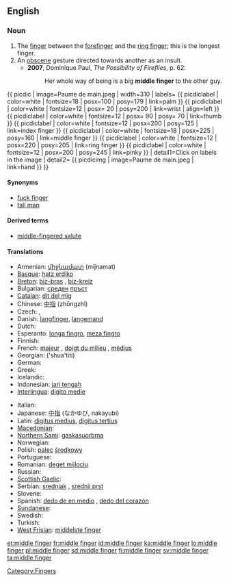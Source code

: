 ==English==
{{wikipedia}}

===Noun===
{{en-noun}}

# The [[finger]] between the [[forefinger]] and the [[ring finger]]; this is the longest finger.
# An [[obscene]] gesture directed towards another as an insult.
#* '''2007''', Dominique Paul, ''The Possibility of Fireflies‎'', p. 62:
#*: Her whole way of being is a big '''middle finger''' to the other guy.
{{ picdic
| image=Paume de main.jpeg
| width=310
| labels=
{{ picdiclabel | color=white | fontsize=18 | posx=100 | posy=179 | link=palm }}
{{ picdiclabel | color=white | fontsize=12 | posx= 20 | posy=200 | link=wrist | align=left }}
{{ picdiclabel | color=white | fontsize=12 | posx= 90 | posy= 70 | link=thumb }}
{{ picdiclabel | color=white | fontsize=12 | posx=200 | posy=125 | link=index finger }}
{{ picdiclabel | color=white | fontsize=18 | posx=225 | posy=160 | link=middle finger }}
{{ picdiclabel | color=white | fontsize=12 | posx=220 | posy=205 | link=ring finger }}
{{ picdiclabel | color=white | fontsize=12 | posx=200 | posy=245 | link=pinky }}
| detail1=Click on labels in the image
| detail2=
{{ picdicimg | image=Paume de main.jpeg | link=hand }}
}}
====Synonyms====
* [[fuck finger]]
* [[tall man]]

====Derived terms====
* [[middle-fingered salute]]

====Translations====
{{trans-top|finger between the forefinger and the ring finger}}
* Armenian: [[միջնամատ]] (miǰnamat)
* [[Basque]]: [[hatz erdiko]]
* [[Breton]]: [[biz-bras]] {{m}}, [[biz-kreiz]] {{m}}
* Bulgarian: [[среден]] [[пръст]] {{m}}
* [[Catalan]]: [[dit del mig]] {{m}}
* Chinese: [[中指]] (zhōngzhǐ)
* Czech: {{t+|cs|prostředník|m}}, {{t+|cs|prostředníček|m}}
* Danish: [[langfinger]], [[langemand]]
* Dutch: {{t+|nl|middelvinger|m}}
* Esperanto: [[longa fingro]], [[meza fingro]]
* Finnish: {{t+|fi|keskisormi}}
* French: [[majeur]] {{m}}, [[doigt du milieu]] {{m}}, [[médius]] {{m}}
* Georgian: {{t|ka|შუათითი|sc=Geor|xs=Georgian}} ('shua'titi)
* German: {{t+|de|Mittelfinger|m}}
* Greek: {{t+|el|μέσος|m|tr=mésos}}
* Icelandic: {{t+|is|langatöng|f}}
* Indonesian: [[jari tengah]]
* [[Interlingua]]: [[digito medie]]
{{trans-mid}}
* Italian: {{t+|it|medio}}
* Japanese: [[中指]] (なかゆび, nakayubi)
* Latin: [[digitus medius]], [[digitus tertius]]
* [[Macedonian]]: {{t|mk|среден прст|m|tr=sréden p'rst}}
* [[Northern Sami]]: [[gaskasuorbma]]
* Norwegian: {{t-|no|langfinger|m}}
* Polish: [[palec]] [[środkowy]] {{m}}
* Portuguese: {{t+|pt|dedo médio|m}}
* Romanian: [[deget mijlociu]] {{n}}
* Russian: {{t-|ru|средний палец|m|tr=srédnij pálets}}
* [[Scottish Gaelic]]: {{t-|gd|gunna fada|m|xs=Scottish Gaelic}}
* Serbian: [[srednjak]] {{m}}, [[srednji prst]] {{m}}
* Slovene: {{t+|sl|sredinec|m}}
* Spanish: [[dedo de en medio]] {{m}}, [[dedo del corazón]] {{m}}
* [[Sundanese]]: {{t|su|jajangkung|xs=Sundanese}}
* Swedish: {{t-|sv|långfinger|n}}
* Turkish: {{t+|tr|orta parmak}}
* [[West Frisian]]: [[middelste finger]]
{{trans-bottom}}

[[Category:Fingers]]

[[et:middle finger]]
[[fr:middle finger]]
[[id:middle finger]]
[[ka:middle finger]]
[[lo:middle finger]]
[[pl:middle finger]]
[[sd:middle finger]]
[[fi:middle finger]]
[[sv:middle finger]]
[[ta:middle finger]]